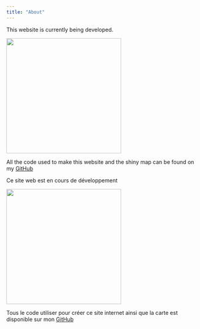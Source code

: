 ```yaml
---
title: "About"
---
```



::: {.content-visible when-profile="english"}
This website is currently being developed.

::: {.absolute bottom="35%" left="5%"}
![](img/work_in_progress.gif){height="300"}
:::

All the code used to make this website and the shiny map can be found on my [GitHub](https://github.com/SigOiry/Website)
:::


::: {.content-visible when-profile="french"}
Ce site web est en cours de développement

::: {.absolute bottom="35%" left="5%"}
![](img/work_in_progress.gif){height="300"}
:::
Tous le code utiliser pour créer ce site internet ainsi que la carte est disponible sur mon 
 [GitHub](https://github.com/SigOiry/Website)
:::